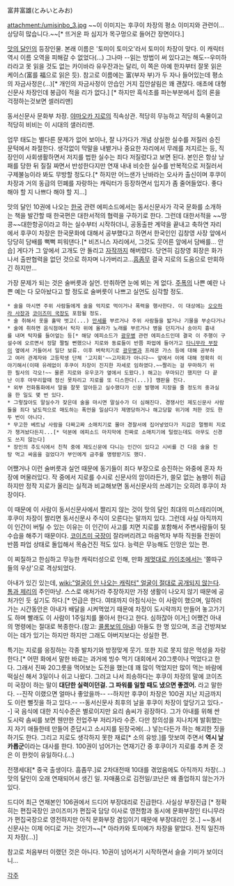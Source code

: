 富井富雄(とみいとみお)

attachment:/umisinbo_3.jpg
~~이 이미지는 후쿠이 차장의 평소 이미지와 관련이… 상당히 많습니다.~~[* 뜨거운 파 심지가 목구멍으로 들어간 장면이다.]

[[맛의 달인]]의 등장인물. 본래 이름은 '토미이 토미오'라서 토미이 차장이 맞다. 이 캐릭터 역시 이름 오역을 피해갈 수 없었다(...) 그나마 --읽는 방법이 써 있다고는 해도--우미하라라고 못 읽을 것도 없는 카이바라 유우잔과는 달리, 이 쪽은 아예 한자부터 잘못 읽은 케이스(富를 福으로 읽은 듯). 참고로 이름에는 富(부자 부)가 두 자나 들어있는데 평소의 자금사정은(...)[* 개인의 자금사정이 안습인 거지 집안살림은 꽤 괜찮다. 애초에 대형 신문사 차장인데 봉급이 적을 리가 없다.] [* 하지만 흑식초를 파는부분에서 집의 론을 걱정하는것보면 셀러리맨]

동서신문사 문화부 차장. [[야마오카 지로]]의 직속상관. 적당히 무능하고 적당히 속물이고 적당히 비비는 이 시대의 샐러리맨.

업무 태도는 별다른 문제가 없어 보이나, 잘 나가다가 개념 상실한 실수를 저질러 승진 문턱에서 좌절한다. 생각없이 막말을 내뱉거나 중요한 자리에서 무례를 저지르는 등, 직장인이 사회생활하면서 저지를 법한 실수는 죄다 저질렀다고 보면 된다. 본인은 항상 낭패를 당한 뒤 질질 짜면서 반성한다지만 연재 내내 비슷한 실수를 반복적으로 저질러서 구제불능이라 봐도 무방할 정도다.[* 하지만 어느샌가 난바라는 오사카 출신이며 후쿠이 차장과 거의 동급의 민폐를 자랑하는 캐릭터가 등장하면서 입지가 좀 줄어들었다. 좋다 해야 할 지 나쁘다 해야 할 지...]

맛의 달인 10권에 나오는 [[한국]] 관련 에피소드에서는 동서신문사가 각국 문화를 소개하는 책을 발간할 때 한국편은 대한서적의 협력을 구하기로 한다. 그런데 대한서적을 ~~땅콩~~대한항공이라고 하는 실수부터 시작하더니, 공동출판 계약을 끝내고 축하연 자리에서 후쿠이 차장은 한국문화에 대해서 공부했다고 하면서 한국인인 김창영 사장 앞에서 당당히 담배를 뻑뻑 피워댄다.[* 비즈니스 자리에서, 그것도 웃어른 앞에서 담배를... 안습] 게다가 그 앞에서 고개도 안 돌리고 [[자작]]까지 해버렸다. 당연히 김창영 회장은 화가 나서 출판협력을 없던 것으로 하자며 나가버리고...[[흠좀무]] 결국 지로의 도움으로 만회하긴 하지만...

가장 문제가 되는 것은 술버릇과 실언. 만취하면 눈에 뵈는 게 없다. [[주폭]]의 나쁜 예란 나쁜 예는 다 모아놨다고 할 정도로 술버릇이 나쁘고 실언도 심각할 정도.

 * 술을 마시면 주위 사람들에게 술을 억지로 먹이거나 폭력을 행사한다. 이 대상에는 [[오오하라 사장]]과 [[코이즈미 국장]]도 포함될 정도.
 * 술 취해서 옷을 홀딱 벗고(...) [[만세]]를 부르거나 주위 사람들을 밟거나 기물을 부순다거나
 * 술에 취하면 음식점에서 탁자 위에 올라가 노래를 부르거나 병을 던지거나 송아지 흉내를 내며 탁자를 들어엎는 등[* 해당 에피소드가 [[광우병]] 관련 에피소드인데 결국 이 주행이 구설수에 오르면서 정말 짤릴 뻔했으나 지로와 동료들이 반쯤 파업에 들어가고 [[타니무라 부장]]이 옆에서 거들어서 일단 보류. 이후 벼락치기로 [[광우병]]과 프레온 가스 등에 대해 공부하고 여러 관계자와 고등학생 단체 '고지회'~~고자회가 아니다~~ 앞에서 이에 대해 정확히 이야기해서(이때 유레없이 후쿠이 차장이 진지한 자세로 임하였다.~~짤리는 걸 무마하기 위한 필사의 각오!~~ 물론 지로와 유우코가 옆에서 도왔다.) 해고는 무마되긴 했지만 다 끝난 이후 마무리할때 정신 못차리고 지로를 또 디스한다(...)] 깽판을 친다.
 * 외부 전화통화에서 말을 잘못 알아듣고 실수했다가 신문 발행에 지장을 줄 정도의 중과실을 한 일도 몇 번 있다.
 * 그렇잖아도 말실수가 잦은데 술을 마시면 말실수가 더 심해진다. 경쟁사인 제도신문사 사람들을 죄다 날도적으로 매도하는 폭언을 일삼다가 제명당하거나 해고당할 위기에 처한 것도 한두 번이 아니다.
 * 무고한 베트남 사람을 다짜고짜 소매치기로 몰아 경찰서에 집어넣었다가 지갑은 멀쩡히 지로가 챙겨놨다든지...[* 덕분에 에피소드 마지막에 진짜로 소매치기에 털렸는데도 아무도 신경도 쓰지 않는다]
 * 장인의 추도식에서 친척 중에 제도신문에 다니는 인간이 있다고 시비를 건 다음 술을 진탕 먹고 싸움을 걸었다가 부인에게 금주를 명령받기도 했다.

어쨌거나 이런 술버릇과 실언 때문에 동기들이 죄다 부장으로 승진하는 와중에 혼자 차장에 머물러있다. 작 중에서 지로를 수시로 신문사의 암이라든가, 쓸모 없는 놈팽이 취급하지만 정작 지로가 올리는 실적과 비교해보면 동서신문사의 쓰레기는 오히려 후쿠이 차장이다.

이 때문에 이 사람이 동서신문사에서 짤리지 않는 것이 맛의 달인 최대의 미스테리이며, 후쿠이 차장이 짤리면 동서신문사 주식이 오른다는 말까지 있다. 그런데 사실 아직까지 이 인간이 버틸 수 있는 이유는 이 인간이 사고를 치면 지로를 포함해서 주변사람들이 뒷수습을 해주기 때문이다. [[코이즈미 국장]]이 잘라버리려고 마음먹자 부하 직원들 전원이 반쯤 파업 상태로 돌입해서 목숨건진 적도 있다. 능력은 무능해도 인망은 있는 편.

이 찌질하고 한심하고 무능한 캐릭터성으로 인해, 만화 [[제멋대로 카이조]]에서는 '쫄따구들의 우상'으로 격상되었다.

아내가 있긴 있는데, [[wiki:"얼굴이 안 나오는 캐릭터" 얼굴이 절대로 공개되지 않는다]]. [[톰과 제리]]의 주인마냥. 스스로 애처가라 주장하지만 가정 생활이 나오지 않기 때문에 공처가인 듯 싶기도 하다.[* 언급은 한다. 여태까지 아침식사는 이 사람이 했으며, 일하러 가는 시간동안은 아내가 배달을 시켜먹었기 때문에 차장이 도시락까지 만들어 놓고가기도 하며 빨래도 이 사람이 1주일치를 몰아서 한다고 한다. 심하잖아 이거;] 어쨌건 아내의 명령에는 절대로 복종한다.(참고: [[콜롬보의 아내]]) 아들도 한 명 있으며, 조금 건방져보이는 데가 있기는 하지만 하지만 그래도 아버지보다는 성실한 편.

특기는 지로를 응징하는 각종 발차기와 방정맞게 웃기. 또한 지로 못지 않은 먹성을 자랑한다.[* 어떤 화에서 말한 바로는 과거에 빙수 먹기 대회에서 20그릇이나 먹었다고 한다. 그래서 진짜 20그릇을 먹어보는 도전을 했는데 꽤 많이 먹었지만 많이 먹는 바람에 떡실신 해서 3일이나 쉬고 나왔다. 그러고 나서 죄송하다는 후쿠이 차장의 말에 코이즈미 국장이 하는 말이 '''대단한 실력이던걸. 그 파워를 일할 때도 냈으면 좋겠어.''' 라고 말한다. --진작 이랬으면 얼마나 좋았을까-- --하지만 후쿠이 차장은 100권 지난 지금까지도 이런 뻘짓을 하고 있다.-- --동서신문사 최후의 날을 후쿠이 차장이 앞당기고 있다.--] 국 음식에 대한 지식수준은 별로이지만 요리 솜씨가 굉장하다. 그가 아내를 위해 싼 도시락 솜씨를 보면 웬만한 전업주부 저리가라 수준. 다만 창의성을 지나치게 발휘했는지 자기 애들한테 만들어 준답시고 소시지를 된장국에(...) 넣는다든가 하는 해괴한 짓을 하기도 한다. 그리고 지로도 생각하지 못한 재료[* 소의 유방.]를 맛보여 주면서 '''역시 날카롭군'''이라는 대사를 한다. 100권이 넘어가는 연재기간 중 후쿠이가 지로를 추켜 준 것은 이 한컷이 유일하다.(...)

전쟁세대[* 중국 출생이다. 흠좀무.]로 2차대전때 10대를 겪었음에도 아직까지 차장(...) 맛의 달인이 오래 연재되어서 생긴 일. 자매품으로 김전일/코난은 왜 졸업하지 않는가가 있다. 

드디어 최근 연재본인 106권에서 드디어 부장대리로 진급한다. 사실상 부장진급 [* 정확히는 편집국장인 코이즈미가 편집국 담당 이사로 영전함과 동시에 문화부장인 타니무라가 편집국장으로 영전하지만 아직 문화부장 겸임이기 때문에 부장대리인 것..]
~~동서신문사는 이제 어디로 가는 것인가~~[* 아라카와 토미에가 차장을 맡았다. 전직 일진까지 차장(...)]

참고로 처음부터 이랬던 것은 아니다. 10권이 넘어서기 시작하면서 슬슬 기미가 보이더니...

[[각주]]
